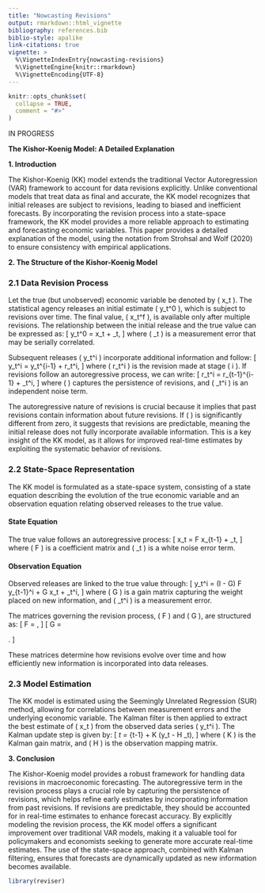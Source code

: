 ```yaml
---
title: "Nowcasting Revisions"
output: rmarkdown::html_vignette
bibliography: references.bib
biblio-style: apalike
link-citations: true
vignette: >
  %\VignetteIndexEntry{nowcasting-revisions}
  %\VignetteEngine{knitr::rmarkdown}
  %\VignetteEncoding{UTF-8}
---
```


```r
knitr::opts_chunk$set(
  collapse = TRUE,
  comment = "#>"
)
```

IN PROGRESS

**The Kishor-Koenig Model: A Detailed Explanation**

**1. Introduction**

The Kishor-Koenig (KK) model extends the traditional Vector Autoregression (VAR) framework to account for data revisions explicitly. Unlike conventional models that treat data as final and accurate, the KK model recognizes that initial releases are subject to revisions, leading to biased and inefficient forecasts. By incorporating the revision process into a state-space framework, the KK model provides a more reliable approach to estimating and forecasting economic variables. This paper provides a detailed explanation of the model, using the notation from Strohsal and Wolf (2020) to ensure consistency with empirical applications.

**2. The Structure of the Kishor-Koenig Model**

### 2.1 Data Revision Process
Let the true (but unobserved) economic variable be denoted by \( x_t \). The statistical agency releases an initial estimate \( y_t^0 \), which is subject to revisions over time. The final value, \( x_t^f \), is available only after multiple revisions. The relationship between the initial release and the true value can be expressed as:
\[
y_t^0 = x_t + \eta_t,
\]
where \( \eta_t \) is a measurement error that may be serially correlated.

Subsequent releases \( y_t^i \) incorporate additional information and follow:
\[
y_t^i = y_t^{i-1} + r_t^i,
\]
where \( r_t^i \) is the revision made at stage \( i \). If revisions follow an autoregressive process, we can write:
\[
r_t^i = \phi r_{t-1}^{i-1} + \epsilon_t^i,
\]
where \( \phi \) captures the persistence of revisions, and \( \epsilon_t^i \) is an independent noise term.

The autoregressive nature of revisions is crucial because it implies that past revisions contain information about future revisions. If \( \phi \) is significantly different from zero, it suggests that revisions are predictable, meaning the initial release does not fully incorporate available information. This is a key insight of the KK model, as it allows for improved real-time estimates by exploiting the systematic behavior of revisions.

### 2.2 State-Space Representation
The KK model is formulated as a state-space system, consisting of a state equation describing the evolution of the true economic variable and an observation equation relating observed releases to the true value.

#### State Equation
The true value follows an autoregressive process:
\[
x_t = F x_{t-1} + \nu_t,
\]
where \( F \) is a coefficient matrix and \( \nu_t \) is a white noise error term.

#### Observation Equation
Observed releases are linked to the true value through:
\[
y_t^i = (I - G) F y_{t-1}^i + G x_t + \epsilon_t^i,
\]
where \( G \) is a gain matrix capturing the weight placed on new information, and \( \epsilon_t^i \) is a measurement error.

The matrices governing the revision process, \( F \) and \( G \), are structured as:
\[
F = \begin{bmatrix} 0 & 1 & 0 & \dots & 0 \\
                      0 & 0 & 1 & \dots & 0 \\
                      \vdots & \vdots & \vdots & \ddots & \vdots \\
                      0 & 0 & 0 & \dots & 1 \\
                      0 & 0 & 0 & \dots & F_0 \end{bmatrix},
\]
\[
G = \begin{bmatrix} 1 & 0 & \dots & 0 \\
                      G_{e-1,e} & G_{e-1,e-1} & \dots & G_{e-1,0} \\
                      G_{e-2,e} & G_{e-2,e-1} & \dots & G_{e-2,0} \\
                      \vdots & \vdots & \ddots & \vdots \\
                      G_{0,e} & G_{0,e-1} & \dots & G_{0,0} \end{bmatrix}.
\]

These matrices determine how revisions evolve over time and how efficiently new information is incorporated into data releases.

### 2.3 Model Estimation
The KK model is estimated using the Seemingly Unrelated Regression (SUR) method, allowing for correlations between measurement errors and the underlying economic variable. The Kalman filter is then applied to extract the best estimate of \( x_t \) from the observed data series \( y_t^i \). The Kalman update step is given by:
\[
\hat{x}_t = \hat{F} \hat{x}_{t-1} + K (y_t - H \hat{x}_t),
\]
where \( K \) is the Kalman gain matrix, and \( H \) is the observation mapping matrix.

**3. Conclusion**

The Kishor-Koenig model provides a robust framework for handling data revisions in macroeconomic forecasting. The autoregressive term in the revision process plays a crucial role by capturing the persistence of revisions, which helps refine early estimates by incorporating information from past revisions. If revisions are predictable, they should be accounted for in real-time estimates to enhance forecast accuracy. By explicitly modeling the revision process, the KK model offers a significant improvement over traditional VAR models, making it a valuable tool for policymakers and economists seeking to generate more accurate real-time estimates. The use of the state-space approach, combined with Kalman filtering, ensures that forecasts are dynamically updated as new information becomes available.




```r
library(reviser)
```

